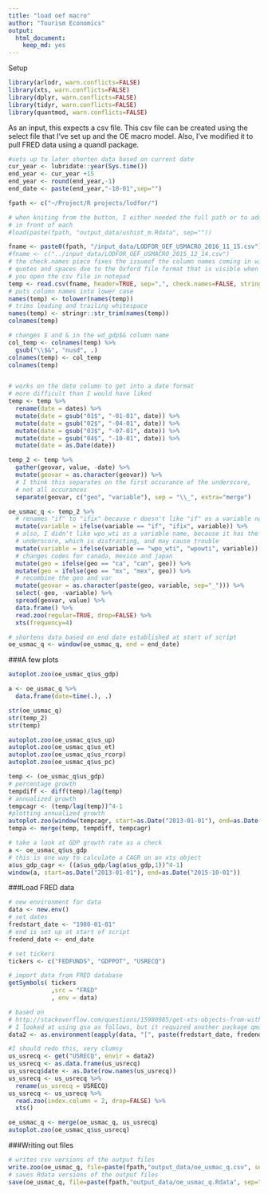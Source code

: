 ```yaml
---
title: "load oef macro"
author: "Tourism Economics"
output: 
  html_document: 
    keep_md: yes
---
```



Setup
```r

library(arlodr, warn.conflicts=FALSE)
library(xts, warn.conflicts=FALSE)
library(dplyr, warn.conflicts=FALSE)
library(tidyr, warn.conflicts=FALSE)
library(quantmod, warn.conflicts=FALSE)
```



As an input, this expects a csv file. This csv file can be created using the
select file that I've set up and the OE macro model.
Also, I've modified it to pull FRED data using a quandl package.

```r
#sets up to later shorten data based on current date 
cur_year <- lubridate::year(Sys.time())
end_year <- cur_year +15
end_year <- round(end_year,-1)
end_date <- paste(end_year,"-10-01",sep="")
```


```r

fpath <- c("~/Project/R projects/lodfor/")

# when kniting from the button, I either needed the full path or to add "../" 
# in front of each
#load(paste(fpath, "output_data/ushist_m.Rdata", sep=""))

fname <- paste0(fpath, "/input_data/LODFOR_OEF_USMACRO_2016_11_15.csv")
#fname <- c("../input_data/LODFOR_OEF_USMACRO_2015_12_14.csv")
# the check.names piece fixes the issueof the column names coming in with
# quotes and spaces due to the Oxford file format that is visible when 
# you open the csv file in notepad
temp <- read.csv(fname, header=TRUE, sep=",", check.names=FALSE, stringsAsFactors=FALSE) 
# puts column names into lower case
names(temp) <- tolower(names(temp))
# trims leading and trailing whitespace
names(temp) <- stringr::str_trim(names(temp))
colnames(temp)

# changes $ and & in the wd_gdp$& column name
col_temp <- colnames(temp) %>%
  gsub("\\$&", "nusd", .)
colnames(temp) <- col_temp
colnames(temp)


# works on the date column to get into a date format
# more difficult than I would have liked
temp <- temp %>%
  rename(date = dates) %>%
  mutate(date = gsub("01$", "-01-01", date)) %>%
  mutate(date = gsub("02$", "-04-01", date)) %>%
  mutate(date = gsub("03$", "-07-01", date)) %>%
  mutate(date = gsub("04$", "-10-01", date)) %>%
  mutate(date = as.Date(date))

temp_2 <- temp %>%
  gather(geovar, value, -date) %>%
  mutate(geovar = as.character(geovar)) %>%
  # I think this separates on the first occurance of the underscore, 
  # not all occurances
  separate(geovar, c("geo", "variable"), sep = "\\_", extra="merge") 

oe_usmac_q <- temp_2 %>%
  # renames "if" to "ifix" because r doesn't like "if" as a variable name
  mutate(variable = ifelse(variable == "if", "ifix", variable)) %>%
  # also, I didn't like wpo_wti as a variable name, because it has the 
  # underscore, which is distracting, and may cause trouble
  mutate(variable = ifelse(variable == "wpo_wti", "wpowti", variable)) %>%
  # changes codes for canada, mexico and japan
  mutate(geo = ifelse(geo == "ca", "can", geo)) %>%
  mutate(geo = ifelse(geo == "mx", "mex", geo)) %>%
  # recombine the geo and var
  mutate(geovar = as.character(paste(geo, variable, sep="_"))) %>%
  select(-geo, -variable) %>%
  spread(geovar, value) %>%
  data.frame() %>%
  read.zoo(regular=TRUE, drop=FALSE) %>%
  xts(frequency=4)

# shortens data based on end date established at start of script
oe_usmac_q <- window(oe_usmac_q, end = end_date)
```

###A few plots
```r

autoplot.zoo(oe_usmac_q$us_gdp)

a <- oe_usmac_q %>%
  data.frame(date=time(.), .)

str(oe_usmac_q)
str(temp_2)
str(temp)

autoplot.zoo(oe_usmac_q$us_up)
autoplot.zoo(oe_usmac_q$us_et)
autoplot.zoo(oe_usmac_q$us_rcorp)
autoplot.zoo(oe_usmac_q$us_pc)

temp <- (oe_usmac_q$us_gdp)
# percentage growth
tempdiff <- diff(temp)/lag(temp)
# annualized growth
tempcagr <- (temp/lag(temp))^4-1
#plotting annualized growth
autoplot.zoo(window(tempcagr, start=as.Date("2013-01-01"), end=as.Date("2015-10-01")))
tempa <- merge(temp, tempdiff, tempcagr)

# take a look at GDP growth rate as a check
a <- oe_usmac_q$us_gdp
# this is one way to calculate a CAGR on an xts object
a$us_gdp_cagr <- ((a$us_gdp/lag(a$us_gdp,1))^4-1)
window(a, start=as.Date("2013-01-01"), end=as.Date("2015-10-01"))
```

###Load FRED data
```r
# new environment for data
data <- new.env()
# set dates
fredstart_date <- "1980-01-01"
# end is set up at start of script
fredend_date <- end_date

# set tickers
tickers <- c("FEDFUNDS", "GDPPOT", "USRECQ")

# import data from FRED database
getSymbols( tickers 
            ,src = "FRED"
            , env = data)

# based on 
# http://stackoverflow.com/questions/15980985/get-xts-objects-from-within-an-environment
# I looked at using gsa as follows, but it required another package qmao, that wasn't on Cran
data2 <- as.environment(eapply(data, "[", paste(fredstart_date, fredend_date, sep="/")))

#I should redo this, very clumsy
us_usrecq <- get("USRECQ", envir = data2)
us_usrecq <- as.data.frame(us_usrecq)
us_usrecq$date <- as.Date(row.names(us_usrecq))
us_usrecq <- us_usrecq %>%
  rename(us_usrecq = USRECQ)
us_usrecq <- us_usrecq %>%
  read.zoo(index.column = 2, drop=FALSE) %>%
  xts()

oe_usmac_q <- merge(oe_usmac_q, us_usrecq)
autoplot.zoo(oe_usmac_q$us_usrecq)
```

###Writing out files
```r
# writes csv versions of the output files
write.zoo(oe_usmac_q, file=paste(fpath,"output_data/oe_usmac_q.csv", sep=""))
# saves Rdata versions of the output files
save(oe_usmac_q, file=paste(fpath,"output_data/oe_usmac_q.Rdata", sep=""))
```

